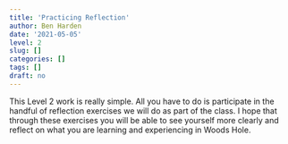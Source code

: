 ```yaml
---
title: 'Practicing Reflection'
author: Ben Harden
date: '2021-05-05'
level: 2
slug: []
categories: []
tags: []
draft: no
---
```


This Level 2 work is really simple. All you have to do is participate in the handful of reflection exercises we will do as part of the class. I hope that through these exercises you will be able to see yourself more clearly and reflect on what you are learning and experiencing in Woods Hole.
